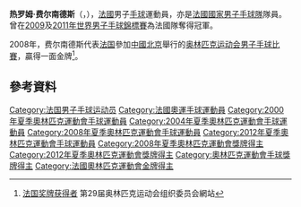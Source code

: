 {{Infobox handball biography
| name                = 热罗姆·费尔南德斯<br/>{{lang|fr|Jérôme Fernandez}}
| image               = [[File:Jerome_Fernandez_Hand_Star_Game_2013_t201139.jpg|200px]]
| fullname            = 
| nationality         = {{FRA}}
| birth_date          = {{Birth date and age|1977|3|7}}<ref name="profile">[http://www.ff-handball.org/index.php?id=520&membre=31&url=www.jeromefernandez.com%2F%20_blank FERNANDEZ Jérôme]{{dead link|date=2018年1月 |bot=InternetArchiveBot |fix-attempted=yes }} ff-handball.org {{fr}}</ref>
| birth_place         = {{FRA}}[[吉倫特省|吉倫特省]]<ref name="profile"/>
| height              = {{height|m=1.99}}<ref name="profile"/>
| weight              = {{weight|kg=106}}<ref name="profile"/>
| position            = 
| nickname            = Fernand
| currentclub         = {{flagicon|FRA}} Toulouse Union HB<ref name="profile"/>
| clubnumber          = 77
| youthyears          = 
| youthclubs          = 
| years               = 1997-1999<br/>1999-2002<br/>2002-2008<br/>2008-2010<br/>2010-
| clubs               = {{flagicon|FRA}} Toulouse Union HB<br/>{{flagicon|FRA}} [[蒙比利埃手球會|蒙比利埃 HB]]<br/>{{flagicon|ESP}} [[巴塞罗那足球俱乐部|FC 巴塞隆拿手球部]]<br/>{{flagicon|ESP}} BM Ciudad Real<br/>{{flagicon|GER}} [[吉爾手球會|THW 吉爾]]<br/>{{flagicon|FRA}} Toulouse Union HB
| nationalyears       = '''年份'''<br/>1997- 
| nationalteam        = '''球隊'''<br/>{{FRA}}
| nationalcaps(goals) = '''出賽（入球）'''<br/>321 (1275)<ref name="profile"/>
| title               =
| titleyears          =
| titleplace          =
| ntupdate            = 2011-07-19
| medaltable          = 
{{MedalCompetition|[[奧林匹克運動會|奧林匹克運動會]]}}
{{MedalGold  | [[2008年夏季奧林匹克運動會|2008年 北京]] | [[2008年夏季奧林匹克運動會男子手球比賽|男子隊際]]}}
{{MedalGold  | [[2012年夏季奧林匹克運動會|2012年 倫敦]] | [[2012年夏季奧林匹克運動會男子手球比賽|男子隊際]]}}
{{MedalCompetition|[[世界男子手球錦標賽|世界男子手球錦標賽]]}}
{{MedalBronze | [[2003年世界男子手球錦標賽|2003年 葡萄牙]] | 男子隊際}}
{{MedalBronze | [[2005年世界男子手球錦標賽|2005年 突尼西亞]] | 男子隊際}}
{{MedalGold | [[2009年世界男子手球錦標賽|2009年 克羅地亞]] | 男子隊際}}
{{MedalGold | [[2011年世界男子手球錦標賽|2011年 瑞典]] | 男子隊際}}
{{MedalCompetition|[[歐洲男子手球錦標賽|歐洲男子手球錦標賽]]}}
{{MedalGold | [[2006年歐洲男子手球錦標賽|2006年 瑞士]] | 男子隊際}}
{{MedalBronze | [[2008年歐洲男子手球錦標賽|2008年 挪威]] | 男子隊際}}
{{MedalGold | [[2010年歐洲男子手球錦標賽|2010年 奧地利]] | 男子隊際}}
}}
'''热罗姆·费尔南德斯'''（{{lang-fr|Jérôme Fernandez}}，{{bd|1977年|3月7日}}），[[法國|法國]]男子[[手球|手球]]運動員，亦是[[法國國家男子手球隊|法國國家男子手球隊]]隊員。曾在[[2009年世界男子手球錦標賽|2009]]及[[2011年世界男子手球錦標賽|2011年世界男子手球錦標賽]]為法國隊奪得冠軍。

2008年，费尔南德斯代表[[2008年夏季奥林匹克运动会法国代表团|法国]]參加[[中國|中國]][[北京|北京]]舉行的[[2008年夏季奥林匹克运动会|奥林匹克运动会]][[2008年夏季奧林匹克運動會男子手球比賽|男子手球比賽]]，贏得一面金牌<ref>[http://ipv6.beijing2008.cn/myresults/WRM/CHI/INF/GL/92A/FRA_T.shtml 法国奖牌获得者]{{dead link|date=2018年1月 |bot=InternetArchiveBot |fix-attempted=yes }} 第29届奥林匹克运动会组织委员会網站</ref>。

==參考資料==
{{reflist}}

{{Authority control}}
{{DEFAULTSORT:Fernandez, Jerome}}
[[Category:法国男子手球运动员|Category:法国男子手球运动员]]
[[Category:法國奧運手球運動員|Category:法國奧運手球運動員]]
[[Category:2000年夏季奧林匹克運動會手球運動員|Category:2000年夏季奧林匹克運動會手球運動員]]
[[Category:2004年夏季奧林匹克運動會手球運動員|Category:2004年夏季奧林匹克運動會手球運動員]]
[[Category:2008年夏季奧林匹克運動會手球運動員|Category:2008年夏季奧林匹克運動會手球運動員]]
[[Category:2012年夏季奧林匹克運動會手球運動員|Category:2012年夏季奧林匹克運動會手球運動員]]
[[Category:2008年夏季奧林匹克運動會獎牌得主|Category:2008年夏季奧林匹克運動會獎牌得主]]
[[Category:2012年夏季奧林匹克運動會獎牌得主|Category:2012年夏季奧林匹克運動會獎牌得主]]
[[Category:奧林匹克運動會手球獎牌得主|Category:奧林匹克運動會手球獎牌得主]]
[[Category:法國奧林匹克運動會金牌得主|Category:法國奧林匹克運動會金牌得主]]